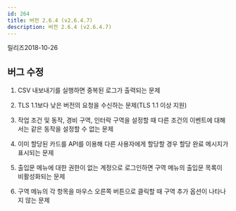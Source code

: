 ```yaml
---
id: 264
title: 버전 2.6.4 (v2.6.4.7)
description: 버전 2.6.4 (v2.6.4.7)
---
```


릴리즈<Separator/>2018-10-26

## 버그 수정

1. CSV 내보내기를 실행하면 중복된 로그가 출력되는 문제

1. TLS 1.1보다 낮은 버전의 요청을 수신하는 문제(TLS 1.1 이상 지원)

1. 작업 조건 및 동작, 경비 구역, 인터락 구역을 설정할 때 다른 조건의 이벤트에 대해서는 같은 동작을 설정할 수 없는 문제

1. 이미 할당된 카드를 API를 이용해 다른 사용자에게 할당할 경우 할당 완료 메시지가 표시되는 문제

1. 출입문 메뉴에 대한 권한이 없는 계정으로 로그인하면 구역 메뉴의 출입문 목록이 비활성화되는 문제

1. 구역 메뉴의 각 항목을 마우스 오른쪽 버튼으로 클릭할 때 구역 추가 옵션이 나타나지 않는 문제
